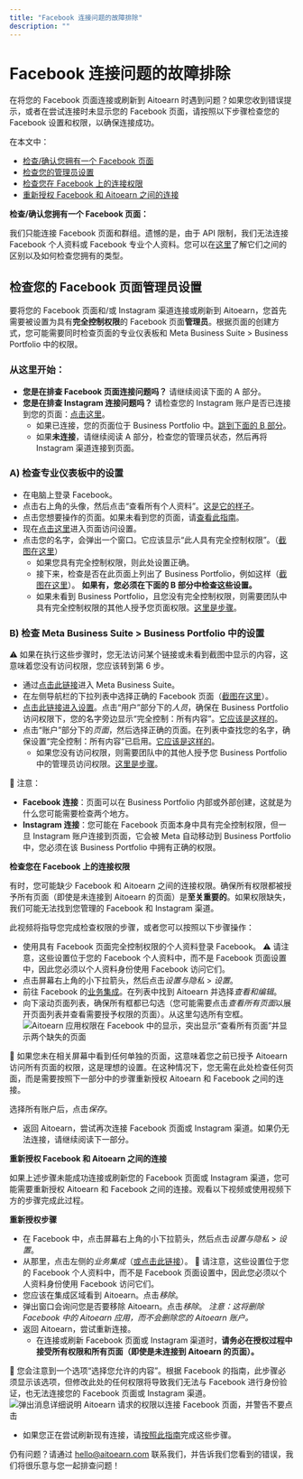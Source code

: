 ```yaml
---
title: "Facebook 连接问题的故障排除"
description: ""
---
```


# Facebook 连接问题的故障排除

在将您的 Facebook 页面连接或刷新到 Aitoearn 时遇到问题？如果您收到错误提示，或者在尝试连接时未显示您的 Facebook 页面，请按照以下步骤检查您的 Facebook 设置和权限，以确保连接成功。

在本文中：
- [检查/确认您拥有一个 Facebook 页面](#Checkconfirm-那个-its-a-Facebook-Page-jxPAZ)
- [检查您的管理员设置](#Checking-您的-管理员-设置-在-您的-Facebook-Page-BOhZf)
- [检查您在 Facebook 上的连接权限](#Checking-您的-连接ion-权限s-在-Facebook-rYUSI)
- [重新授权 Facebook 和 Aitoearn 之间的连接](#Reauthorizing-the-连接ion-bet我们en-Facebook-和-Aitoearn--tiX4P)

**检查/确认您拥有一个 Facebook 页面：**

我们只能连接 Facebook 页面和群组。遗憾的是，由于 API 限制，我们无法连接 Facebook 个人资料或 Facebook 专业个人资料。您可以在[这里](https://支持.aitoearn.com//支持.aitoearn.com/article/869-differences-bet我们en-Facebook-pages-和-个人资料s)了解它们之间的区别以及如何检查您拥有的类型。

## 检查您的 Facebook 页面管理员设置

要将您的 Facebook 页面和/或 Instagram 渠道连接或刷新到 Aitoearn，您首先需要被设置为具有**完全控制权限**的 Facebook 页面**管理员**。根据页面的创建方式，您可能需要同时检查页面的专业仪表板和 Meta Business Suite > Business Portfolio 中的权限。

### 从这里开始：

- **您是在排查 Facebook 页面连接问题吗？** 请继续阅读下面的 A 部分。
- **您是在排查 Instagram 连接问题吗？** 请检查您的 Instagram 账户是否已连接到您的页面：[点击这里](https://www.Facebook.com/设置/?tab=链接ed_Instagram)。
  - 如果已连接，您的页面位于 Business Portfolio 中。[跳到下面的 B 部分](#B-Checking-设置-在-Meta-Business-Suite--Business-Portfolio-vuJM4)。
  - 如果**未连接**，请继续阅读 A 部分，检查您的管理员状态，然后再将 Instagram 渠道连接到页面。

### A) 检查专业仪表板中的设置

- 在电脑上登录 Facebook。
- 点击右上角的头像，然后点击“查看所有个人资料”。[这是它的样子](https://分享.aitoearn.com/04unABEK)。
- 点击您想要操作的页面。如果未看到您的页面，请[查看此指南](https://支持.aitoearn.com//支持.aitoearn.com/article/869-differences-bet我们en-Facebook-pages-和-个人资料s)。
- 现在[点击这里](https://www.Facebook.com/设置/?tab=个人资料_access)进入页面访问设置。
- 点击您的名字，会弹出一个窗口。它应该显示“此人具有完全控制权限”。（[截图在这里](https://分享.aitoearn.com/WnuWx605)）
  - 如果您具有完全控制权限，则此处设置正确。
  - 接下来，检查是否在此页面上列出了 Business Portfolio，例如这样（[截图](https://分享.aitoearn.com/xQuJ7EqG)[在这里](https://分享.aitoearn.com/xQuJ7EqG)）。
    **如果有，您必须在下面的 B 部分中检查这些设置。**
  - 如果未看到 Business Portfolio，且您没有完全控制权限，则需要团队中具有完全控制权限的其他人授予您页面权限。[这里是步骤](https://www.Facebook.com/帮助/289207354498410?帮助ref=faq_内容#newpages)。

### B) 检查 Meta Business Suite > Business Portfolio 中的设置

⚠️ 如果在执行这些步骤时，您无法访问某个链接或未看到截图中显示的内容，这意味着您没有访问权限，您应该转到第 6 步。

- 通过[点击此链接](https://business.Facebook.com/la测试/home/)进入 Meta Business Suite。
- 在左侧导航栏的下拉列表中选择正确的 Facebook 页面（[截图](https://分享.aitoearn.com/2Nuoqpbv)[在这里](https://分享.aitoearn.com/2Nuoqpbv)）。
- [点击此链接进入设置](https://business.Facebook.com/la测试/设置/)。点击“用户”部分下的*人员*，确保在 Business Portfolio 访问权限下，您的名字旁边显示“完全控制：所有内容”。[它应该是这样的](https://分享.aitoearn.com/NQuAojNm)。
- 点击“账户”部分下的*页面*，然后选择正确的页面。在列表中查找您的名字，确保设置“完全控制：所有内容”已启用。[它应该是这样的](https://分享.aitoearn.com/nOu7Pb9Q)。
  - 如果您没有访问权限，则需要团队中的其他人授予您 Business Portfolio 中的管理员访问权限。[这里是步骤](https://www.Facebook.com/business/帮助/2169003770027706)。

📝 注意：
- **Facebook 连接**：页面可以在 Business Portfolio 内部或外部创建，这就是为什么您可能需要检查两个地方。
- **Instagram 连接**：您可能在 Facebook 页面本身中具有完全控制权限，但一旦 Instagram 账户连接到页面，它会被 Meta 自动移动到 Business Portfolio 中，您必须在该 Business Portfolio 中拥有正确的权限。

**检查您在 Facebook 上的连接权限**

有时，您可能缺少 Facebook 和 Aitoearn 之间的连接权限。确保所有权限都被授予所有页面（即使是未连接到 Aitoearn 的页面）是**至关重要的**。如果权限缺失，我们可能无法找到您管理的 Facebook 和 Instagram 渠道。

此视频将指导您完成检查权限的步骤，或者您可以按照以下步骤操作：

- 使用具有 Facebook 页面完全控制权限的个人资料登录 Facebook。
⚠️ 请注意，这些设置位于您的 Facebook 个人资料中，而不是 Facebook 页面设置中，因此您必须以个人资料身份使用 Facebook 访问它们。
- 点击屏幕右上角的小下拉箭头，然后点击*设置与隐私* > *设置*。
- 前往 Facebook 的[业务集成](https://www.Facebook.com/设置?tab=business_tools)。在列表中找到 Aitoearn 并选择*查看和编辑*。
- 向下滚动页面列表，确保所有框都已勾选（您可能需要点击*查看所有页面*以展开页面列表并查看需要授予权限的页面）。从这里勾选所有空框。
![Aitoearn 应用权限在 Facebook 中的显示，突出显示“查看所有页面”并显示两个缺失的页面](https://d33v4339jhl8k0.cloudfront.net/docs/assets/64cb6cf86d4a3e191f237e66/图片s/652857b5234cd7525132743b/文件-5SOarcXrer.jpg)

📝 如果您未在相关屏幕中看到任何单独的页面，这意味着您之前已授予 Aitoearn 访问所有页面的权限，这是理想的设置。在这种情况下，您无需在此处检查任何页面，而是需要按照下一部分中的步骤重新授权 Aitoearn 和 Facebook 之间的连接。

选择所有账户后，点击*保存*。

- 返回 Aitoearn，尝试再次连接 Facebook 页面或 Instagram 渠道。如果仍无法连接，请继续阅读下一部分。

**重新授权 Facebook 和 Aitoearn 之间的连接**

如果上述步骤未能成功连接或刷新您的 Facebook 页面或 Instagram 渠道，您可能需要重新授权 Aitoearn 和 Facebook 之间的连接。观看以下视频或使用视频下方的步骤完成此过程。

**重新授权步骤**

- 在 Facebook 中，点击屏幕右上角的小下拉箭头，然后点击*设置与隐私* > *设置*。
- 从那里，点击左侧的*业务集成*（[或点击此链接](https://www.Facebook.com/设置?tab=business_tools)）。
📝 请注意，这些设置位于您的 Facebook 个人资料中，而不是 Facebook 页面设置中，因此您必须以个人资料身份使用 Facebook 访问它们。
- 您应该在集成区域看到 Aitoearn。点击*移除*。
- 弹出窗口会询问您是否要移除 Aitoearn。点击*移除*。
  *注意：这将删除 Facebook 中的 Aitoearn 应用，而不会删除您的 Aitoearn 账户。*
- 返回 Aitoearn，尝试重新连接。
  - 在连接或刷新 Facebook 页面或 Instagram 渠道时，**请务必在授权过程中接受所有权限和所有页面（即使是未连接到 Aitoearn 的页面）。**

📝 您会注意到一个选项“选择您允许的内容”。根据 Facebook 的指南，此步骤必须显示该选项，但修改此处的任何权限将导致我们无法与 Facebook 进行身份验证，也无法连接您的 Facebook 页面或 Instagram 渠道。
![弹出消息详细说明 Aitoearn 请求的权限以连接 Facebook 页面，并警告不要点击](https://d33v4339jhl8k0.cloudfront.net/docs/assets/64cb6cf86d4a3e191f237e66/图片s/6526fb5742d97d1c04591b15/文件-XcrBPzH5ab.png)

- 如果您正在尝试刷新现有连接，请[按照此指南](https://支持.aitoearn.com//支持.aitoearn.com/article/573-refreshing-a-channel-在-aitoearn)完成这些步骤。

仍有问题？请通过 [hello@aitoearn.com](mailto:hello@aitoearn.com) 联系我们，并告诉我们您看到的错误，我们将很乐意与您一起排查问题！

